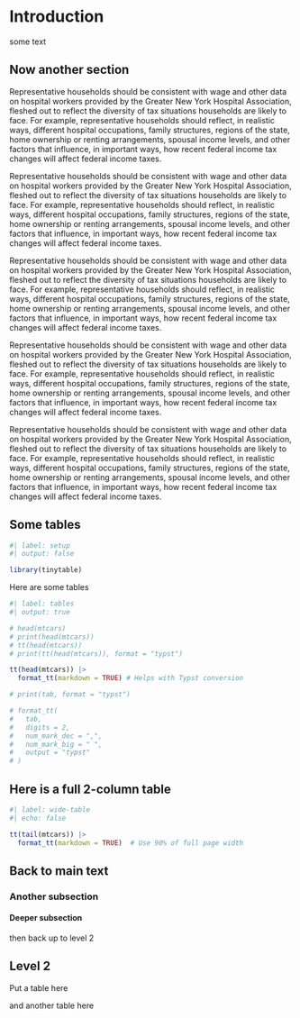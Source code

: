 <!-- report.qmd -->

```{=typst}
#title-page(
  [The Impact of Post-2024 Federal Income Tax Changes on Hospital Workers in New York],
  [Don Boyd],
  [Boyd Research, LLC]
)
#toc-page()
#set page(columns: 2)
```

# Introduction

some text

## Now another section

Representative households should be consistent with wage and other data on hospital workers provided by the Greater New York Hospital Association, fleshed out to reflect the diversity of tax situations households are likely to face. For example, representative households should reflect, in realistic ways, different hospital occupations, family structures, regions of the state, home ownership or renting arrangements, spousal income levels, and other factors that influence, in important ways, how recent federal income tax changes will affect federal income taxes.

Representative households should be consistent with wage and other data on hospital workers provided by the Greater New York Hospital Association, fleshed out to reflect the diversity of tax situations households are likely to face. For example, representative households should reflect, in realistic ways, different hospital occupations, family structures, regions of the state, home ownership or renting arrangements, spousal income levels, and other factors that influence, in important ways, how recent federal income tax changes will affect federal income taxes.

Representative households should be consistent with wage and other data on hospital workers provided by the Greater New York Hospital Association, fleshed out to reflect the diversity of tax situations households are likely to face. For example, representative households should reflect, in realistic ways, different hospital occupations, family structures, regions of the state, home ownership or renting arrangements, spousal income levels, and other factors that influence, in important ways, how recent federal income tax changes will affect federal income taxes.

Representative households should be consistent with wage and other data on hospital workers provided by the Greater New York Hospital Association, fleshed out to reflect the diversity of tax situations households are likely to face. For example, representative households should reflect, in realistic ways, different hospital occupations, family structures, regions of the state, home ownership or renting arrangements, spousal income levels, and other factors that influence, in important ways, how recent federal income tax changes will affect federal income taxes.

Representative households should be consistent with wage and other data on hospital workers provided by the Greater New York Hospital Association, fleshed out to reflect the diversity of tax situations households are likely to face. For example, representative households should reflect, in realistic ways, different hospital occupations, family structures, regions of the state, home ownership or renting arrangements, spousal income levels, and other factors that influence, in important ways, how recent federal income tax changes will affect federal income taxes.

## Some tables

```r
#| label: setup
#| output: false

library(tinytable)


```

Here are some tables

```r
#| label: tables
#| output: true

# head(mtcars)
# print(head(mtcars))
# tt(head(mtcars))
# print(tt(head(mtcars)), format = "typst")

tt(head(mtcars)) |>
  format_tt(markdown = TRUE) # Helps with Typst conversion

# print(tab, format = "typst")

# format_tt(
#   tab,
#   digits = 2,
#   num_mark_dec = ",",
#   num_mark_big = " ",
#   output = "typst"
# )

```
## Here is a full 2-column table

```{=typst}
#set page(columns: 1)
```
```r
#| label: wide-table
#| echo: false

tt(tail(mtcars)) |>
  format_tt(markdown = TRUE)  # Use 90% of full page width
```

```{=typst}
#set page(columns: 2)
```

## Back to main text

### Another subsection

#### Deeper subsection

then back up to level 2

## Level 2

Put a table here

```{=typst}
#table(
  columns: 4,
  table.header[Col 1][Col 2][Col 3][Col 4],
  [Row 1, Cell 1], [Row 1, Cell 2], [Row 1, Cell 3], [Row 1, Cell 4],
  [Row 2, Cell 1], [Row 2, Cell 2], [Row 2, Cell 3], [Row 2, Cell 4],
  // ... more rows of 4 cells
)

```

and another table here

```{=typst}
#let row2 = ([Row 2, Cell 1. This row uses a variable for each cell.],
             [Row 2, Cell 2. Edit as needed.],
             [Row 2, Cell 3. You can put paragraphs or sentences.],
             [Row 2, Cell 4. Variable example ends.])

#let cell_3_2 = [This is Row 3, Cell 2. Only this cell uses a variable.]

#table(
  columns: 4,
  table.header[Column 1][Column 2][Column 3][Column 4],
  [Row 1, Cell 1], [Row 1, Cell 2], [Row 1, Cell 3], [Row 1, Cell 4],
  ..row2,
  [Row 3, Cell 1], cell_3_2, [Row 3, Cell 3], [Row 3, Cell 4]
)

```

<!-- ```{=typst}
#colbreak()
#bibliography("references.bib", full: true, style: "apa")
``` -->

<!-- harvard-cite-them-right, ieee -->

```{=typst}
#pagebreak()
#set page(columns: 1)
```

```{=typst}
#bibliography("references.bib", title: "References", style: "apa", full: true)
```